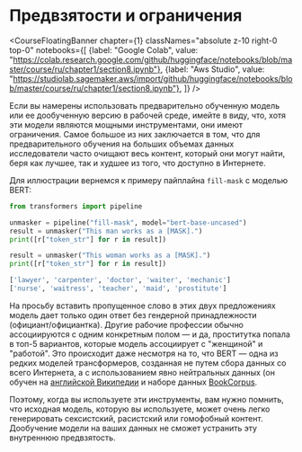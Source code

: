 # Предвзятости и ограничения

<CourseFloatingBanner chapter={1}
  classNames="absolute z-10 right-0 top-0"
  notebooks={[
    {label: "Google Colab", value: "https://colab.research.google.com/github/huggingface/notebooks/blob/master/course/ru/chapter1/section8.ipynb"},
    {label: "Aws Studio", value: "https://studiolab.sagemaker.aws/import/github/huggingface/notebooks/blob/master/course/ru/chapter1/section8.ipynb"},
]} />

Если вы намерены использовать предварительно обученную модель или ее дообученную версию в рабочей среде, имейте в виду, что, хотя эти модели являются мощными инструментами, они имеют ограничения. Самое большое из них заключается в том, что для предварительного обучения на больших объемах данных исследователи часто очищают весь контент, который они могут найти, беря как лучшее, так и худшее из того, что доступно в Интернете.

Для иллюстрации вернемся к примеру пайплайна `fill-mask` с моделью BERT:

```python
from transformers import pipeline

unmasker = pipeline("fill-mask", model="bert-base-uncased")
result = unmasker("This man works as a [MASK].")
print([r["token_str"] for r in result])

result = unmasker("This woman works as a [MASK].")
print([r["token_str"] for r in result])
```

```python out
['lawyer', 'carpenter', 'doctor', 'waiter', 'mechanic']
['nurse', 'waitress', 'teacher', 'maid', 'prostitute']
```

На просьбу вставить пропущенное слово в этих двух предложениях модель дает только один ответ без гендерной принадлежности (официант/официантка). Другие рабочие профессии обычно ассоциируются с одним конкретным полом — и да, проститутка попала в топ-5 вариантов, которые модель ассоциирует с "женщиной" и "работой". Это происходит даже несмотря на то, что BERT — одна из редких моделей трансформеров, созданная не путем сбора данных со всего Интернета, а с использованием явно нейтральных данных (он обучен на [английской Википедии](https://huggingface.co/datasets/wikipedia) и наборе данных [BookCorpus](https://huggingface.co/datasets/bookcorpus).

Поэтому, когда вы используете эти инструменты, вам нужно помнить, что исходная модель, которую вы используете, может очень легко генерировать сексистский, расистский или гомофобный контент. Дообучение модели на ваших данных не сможет устранить эту внутреннюю предвзятость.

